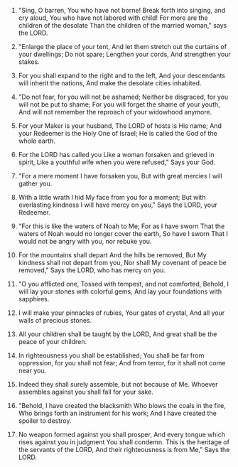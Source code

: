 
1. "Sing, O barren, You who have not borne! Break forth into singing, and cry aloud, You who have not labored with child! For more are the children of the desolate Than the children of the married woman," says the LORD.

2. "Enlarge the place of your tent, And let them stretch out the curtains of your dwellings; Do not spare; Lengthen your cords, And strengthen your stakes.

3. For you shall expand to the right and to the left, And your descendants will inherit the nations, And make the desolate cities inhabited.

4. "Do not fear, for you will not be ashamed; Neither be disgraced, for you will not be put to shame; For you will forget the shame of your youth, And will not remember the reproach of your widowhood anymore.

5. For your Maker is your husband, The LORD of hosts is His name; And your Redeemer is the Holy One of Israel; He is called the God of the whole earth.

6. For the LORD has called you Like a woman forsaken and grieved in spirit, Like a youthful wife when you were refused," Says your God.

7. "For a mere moment I have forsaken you, But with great mercies I will gather you.

8. With a little wrath I hid My face from you for a moment; But with everlasting kindness I will have mercy on you," Says the LORD, your Redeemer.

9. "For this is like the waters of Noah to Me; For as I have sworn That the waters of Noah would no longer cover the earth, So have I sworn That I would not be angry with you, nor rebuke you.

10. For the mountains shall depart And the hills be removed, But My kindness shall not depart from you, Nor shall My covenant of peace be removed," Says the LORD, who has mercy on you.

11. "O you afflicted one, Tossed with tempest, and not comforted, Behold, I will lay your stones with colorful gems, And lay your foundations with sapphires.

12. I will make your pinnacles of rubies, Your gates of crystal, And all your walls of precious stones.

13. All your children shall be taught by the LORD, And great shall be the peace of your children.

14. In righteousness you shall be established; You shall be far from oppression, for you shall not fear; And from terror, for it shall not come near you.

15. Indeed they shall surely assemble, but not because of Me. Whoever assembles against you shall fall for your sake.

16. "Behold, I have created the blacksmith Who blows the coals in the fire, Who brings forth an instrument for his work; And I have created the spoiler to destroy.

17. No weapon formed against you shall prosper, And every tongue which rises against you in judgment You shall condemn. This is the heritage of the servants of the LORD, And their righteousness is from Me," Says the LORD.


